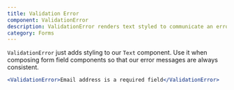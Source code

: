 ```yaml
---
title: Validation Error
component: ValidationError
description: ValidationError renders text styled to communicate an error
category: Forms
---
```


`ValidationError` just adds styling to our `Text` component. Use it when composing form field components so that our error messages are always consistent.

```jsx preview
<ValidationError>Email address is a required field</ValidationError>
```
